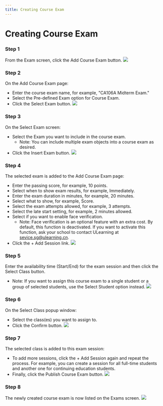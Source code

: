 ```yaml
--- 
title: Creating Course Exam 
--- 
```



# Creating Course Exam 

### Step 1 
From the Exam screen, click the Add Course Exam button.
![](/img/ulearning/teacher/exam13.png)

### Step 2 
On the Add Course Exam page:
- Enter the course exam name, for example, "CA106A Midterm Exam."
- Select the Pre-defined Exam option for Course Exam.
- Click the Select Exam button.
![](/img/ulearning/teacher/exam14.png)

### Step 3 
On the Select Exam screen:
- Select the Exam you want to include in the course exam.
  - Note: You can include multiple exam objects into a course exam as desired.
- Click the Insert Exam button.
![](/img/ulearning/teacher/exam15.png)

### Step 4 
The selected exam is added to the Add Course Exam page:
- Enter the passing score, for example, 10 points.
- Select when to show exam results, for example, Immediately.
- Enter the exam duration in minutes, for example, 20 minutes.
- Select what to show, for example, Score.
- Select the exam attempts allowed, for example, 3 attempts.
- Select the late start setting, for example, 2 minutes allowed.
- Select if you want to enable face verification.
  - Note: Face verification is an optional feature with an extra cost. By default, this function is deactivated. If you want to activate this function, ask your school to contact ULearning at sevice.sg@ulearning.cn.
- Click the + Add Session link.
![](/img/ulearning/teacher/exam16.png)

### Step 5 
Enter the availability time (Start/End) for the exam session and then click the Select Class button.
- Note: If you want to assign this course exam to a single student or a group of selected students, use the Select Student option instead.
![](/img/ulearning/teacher/exam17.png)

### Step 6 
On the Select Class popup window:
- Select the class(es) you want to assign to.
- Click the Confirm button.
![](/img/ulearning/teacher/exam18.png)

### Step 7 
The selected class is added to this exam session:
- To add more sessions, click the + Add Session again and repeat the process. For example, you can create a session for all full-time students and another one for continuing education students.
- Finally, click the Publish Course Exam button.
![](/img/ulearning/teacher/exam19.png)

### Step 8 
The newly created course exam is now listed on the Exams screen.
![](/img/ulearning/teacher/exam20.png)